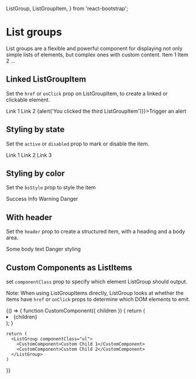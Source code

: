   ListGroup, ListGroupItem,
} from 'react-bootstrap';

# List groups
List groups are a flexible and powerful component for displaying not only simple lists of elements, but complex ones with custom content.
<Playground>
  <ListGroup>
    <ListGroupItem>Item 1</ListGroupItem>
    <ListGroupItem>Item 2</ListGroupItem>
    <ListGroupItem>...</ListGroupItem>
  </ListGroup>
</Playground>

## Linked ListGroupItem
Set the `href` or `onClick` prop on ListGroupItem, to create a linked or clickable element.

<Playground>
  <ListGroup>
    <ListGroupItem href="#link1">Link 1</ListGroupItem>
    <ListGroupItem href="#link2">Link 2</ListGroupItem>
    <ListGroupItem onClick={() => {alert('You clicked the third ListGroupItem')}}>Trigger an alert</ListGroupItem>
  </ListGroup>
</Playground>

## Styling by state

Set the `active` or `disabled` prop to mark or disable the item.

<Playground>
  <ListGroup>
    <ListGroupItem href="#" active>
      Link 1
    </ListGroupItem>
    <ListGroupItem href="#">Link 2</ListGroupItem>
    <ListGroupItem href="#" disabled>
      Link 3
    </ListGroupItem>
  </ListGroup>
</Playground>

## Styling by color

Set the `bsStyle` prop to style the item

<Playground>
  <ListGroup>
    <ListGroupItem bsStyle="success">Success</ListGroupItem>
    <ListGroupItem bsStyle="info">Info</ListGroupItem>
    <ListGroupItem bsStyle="warning">Warning</ListGroupItem>
    <ListGroupItem bsStyle="danger">Danger</ListGroupItem>
  </ListGroup>
</Playground>

## With header

Set the `header` prop to create a structured item, with a heading and a body area.

<Playground>
  <ListGroup>
    <ListGroupItem header="Heading 1">
      Some body text
    </ListGroupItem>
    <ListGroupItem header="Heading 2" bsStyle="danger">
      Danger styling
    </ListGroupItem>
  </ListGroup>
</Playground>

## Custom Components as ListItems

set `componentClass` prop to specify which element ListGroup should output.

Note: When using ListGroupItems directly, ListGroup looks at whether the items have `href` or `onClick` props to determine which DOM elements to emit.

<Playground>
  {() => {
    function CustomComponent({ children }) {
      return (
        <li className="list-group-item">
          {children}
        </li>
      );
    }

    return (
      <ListGroup componentClass="ul">
        <CustomComponent>Custom Child 1</CustomComponent>
        <CustomComponent>Custom Child 2</CustomComponent>
      </ListGroup>
    )
  }}
</Playground>